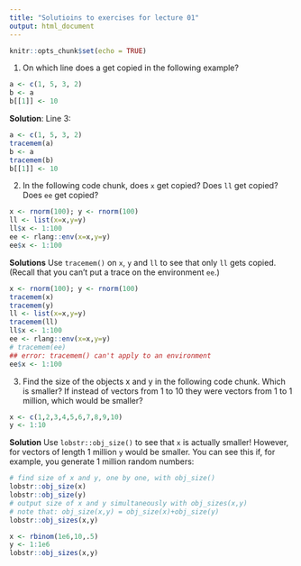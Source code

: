 ```yaml
---
title: "Solutioins to exercises for lecture 01"
output: html_document
---
```


```r
knitr::opts_chunk$set(echo = TRUE)
```


1. On which line does a get copied in the following example?
```r
a <- c(1, 5, 3, 2)
b <- a
b[[1]] <- 10
```

**Solution**: Line 3:

```r
a <- c(1, 5, 3, 2)
tracemem(a)
b <- a
tracemem(b)
b[[1]] <- 10
```

2. In the following code chunk, does `x` get copied? Does `ll` get copied? Does  `ee` get copied?
```r
x <- rnorm(100); y <- rnorm(100)
ll <- list(x=x,y=y)
ll$x <- 1:100
ee <- rlang::env(x=x,y=y)
ee$x <- 1:100
```

**Solutions** Use `tracemem()` on `x`, `y` and `ll` to see that only `ll` 
gets copied. (Recall that you can't put a trace on the environment `ee`.)

```r
x <- rnorm(100); y <- rnorm(100)
tracemem(x)
tracemem(y)
ll <- list(x=x,y=y)
tracemem(ll)
ll$x <- 1:100
ee <- rlang::env(x=x,y=y)
# tracemem(ee) 
## error: tracemem() can't apply to an environment
ee$x <- 1:100
```

3. Find the size of the objects x and y in the following code chunk.
Which is smaller? If instead of vectors from 1 to 10 they were vectors
from 1 to 1 million, which would be smaller?

```r
x <- c(1,2,3,4,5,6,7,8,9,10)
y <- 1:10
```

**Solution** Use `lobstr::obj_size()` to see that `x` is actually 
smaller! However, for vectors of length 1 million `y` would be smaller. 
You can see this if, for example, you generate 1 million random numbers:

```r
# find size of x and y, one by one, with obj_size()
lobstr::obj_size(x)
lobstr::obj_size(y)
# output size of x and y simultaneously with obj_sizes(x,y)
# note that: obj_size(x,y) = obj_size(x)+obj_size(y)
lobstr::obj_sizes(x,y)

x <- rbinom(1e6,10,.5)
y <- 1:1e6
lobstr::obj_sizes(x,y)
```